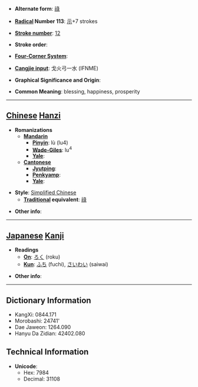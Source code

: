 * '''Alternate form''': [[祿]]

* '''[[Wiktionary:Chinese radical index| Radical]] Number 113''': [[Wiktionary:Chinese radical index 示|示]]+7 strokes

* '''[[Wiktionary:Chinese total strokes index|Stroke number]]''': [[Wiktionary:Chinese total strokes index 12|12]]

* '''Stroke order''': 

* '''[[Wiktionary:Chinese four corner index|Four-Corner System]]''': 

* '''[[Wiktionary:Chinese Cangjie index|Cangjie input]]''': 戈火弓一水 (IFNME)

* '''Graphical Significance and Origin''': 

* '''Common Meaning''': blessing, happiness, prosperity

----

== [[Chinese]] [[Hanzi]] ==

* '''Romanizations'''
** '''[[Mandarin]]'''
*** '''[[Pinyin]]''': lù (lu4)
*** '''[[Wade-Giles]]''': lu<sup>4</sup>
*** '''[[Yale]]''': 
** '''[[Cantonese]]'''
*** '''[[Jyutping]]''':
*** '''[[Penkyamp]]''': 
*** '''[[Yale]]''': 

* '''Style''': [[Simplified Chinese]] 
** '''[[Traditional Chinese|Traditional]] equivalent''': [[祿]]

* '''Other info''': 

----

== [[Japanese]] [[Kanji]] ==

* '''Readings'''
** '''[[On]]''': [[ろく]] (roku)
** '''[[Kun]]''': [[ふち]] (fuchi), [[さいわい]] (saiwai)

* '''Other info''':  

----

== Dictionary Information ==

* KangXi: 0844.171
* Morobashi: 24741'
* Dae Jaweon: 1264.090
* Hanyu Da Zidian: 42402.080

== Technical Information ==

* '''Unicode''':
** Hex: 7984
** Decimal: 31108